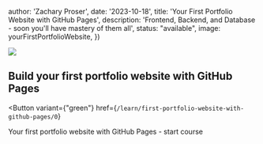 

  author: 'Zachary Proser',
  date: '2023-10-18',
  title: 'Your First Portfolio Website with GitHub Pages', 
  description: 'Frontend, Backend, and Database - soon you&apos;ll have mastery of them all',
  status: "available",
  image: yourFirstPortfolioWebsite, 
})


<Image width={1200} height={600} src={yourFirstPortfolioWebsite} />

## Build your first portfolio website with GitHub Pages

<Button 
  variant={"green"}
  href={`/learn/first-portfolio-website-with-github-pages/0`}
>
Your first portfolio website with GitHub Pages - start course
</Button>
